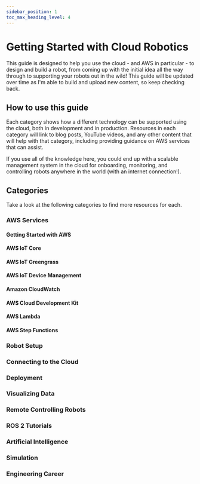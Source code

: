 ```yaml
---
sidebar_position: 1
toc_max_heading_level: 4
---
```



# Getting Started with Cloud Robotics

This guide is designed to help you use the cloud - and AWS in particular - to design and build a robot, from coming up with the initial idea all the way through to supporting your robots out in the wild! This guide will be updated over time as I'm able to build and upload new content, so keep checking back.

## How to use this guide

Each category shows how a different technology can be supported using the cloud, both in development and in production. Resources in each category will link to blog posts, YouTube videos, and any other content that will help with that category, including providing guidance on AWS services that can assist.

If you use all of the knowledge here, you could end up with a scalable management system in the cloud for onboarding, monitoring, and controlling robots anywhere in the world (with an internet connection!).

## Categories

Take a look at the following categories to find more resources for each.

### AWS Services

#### Getting Started with AWS

<GuideGroup>

<GuideItem
    title="AWS Account: Signup, Costs, and Budgets!"
    summary="Taking the first step into a new set of services is scary, but AWS has
              controls to make it easy. Take a look at some of the options ready to
              start your AWS journey."
    youtube="https://www.youtube.com/embed/LreFpJDXZs0?si=Tz6SzcwmhYJngvOZ"
/>

</GuideGroup>

#### AWS IoT Core

<GuideGroup>

<GuideItem
    title="What is AWS IoT Core?"
    summary="Learn about AWS IoT Core, which you can use to connect your robots
              to the cloud!"
    youtube="https://www.youtube.com/embed/hOjagXz8gso?si=T2XU_i8gKt91dWIS"
/>

<GuideItem
    title="What are AWS IoT Device Shadows?"
    summary="Continue with AWS IoT Core by looking at Device Shadows, a powerful
              feature to keep a JSON document synchronized between cloud and robot!"
    youtube="https://www.youtube.com/embed/qD6MKMkmCcQ?si=Q6zj3sGnH-9MnUBQ"
/>

</GuideGroup>

#### AWS IoT Greengrass

<GuideGroup>

<GuideItem
    title="AWS IoT Greengrass Concepts and Components!"
    summary="See how to set up and use AWS IoT Greengrass, the reliable method of
              deploying and managing software at the edge."
    local_blog="/blog/greengrass-concepts-components"
    github="https://github.com/mikelikesrobots/greengrass-hello-world"
    youtube="https://www.youtube.com/embed/2VXIILtiMiU?si=tPiSegvSrOmfdon4"
/>

<GuideItem
    title="Building Greengrass Components in Java and Python!"
    summary="Build your own Greengrass components in Java and in Python using this sample repository."
    github="https://github.com/mikelikesrobots/greengrass-multi-language"
    youtube="https://www.youtube.com/embed/IzBAp8T2CxE?si=02lcXNs7My736-6N"
/>

</GuideGroup>

<GuideItem
    title="Automatically Sending ROS2 Data to IoT Core with Greengrass"
    summary="Connect ROS2 robots to the cloud with no changes to robot firmware using a custom Greengrass component."
    local_blog="/blog/automatic-ros2-greengrass-conversion"
    aws_community="https://community.aws/content/2kwFkW1VNiA4593UkSmCHO2MqYw/automatic-ros2-greengrass-conversion"
    github="https://github.com/mikelikesrobots/gg-ros2-mqtt-converter"
    youtube="https://www.youtube.com/embed/kyW57FHPU6k?si=ymx0QDSke0fYjB8m"
/>

#### AWS IoT Device Management

<GuideGroup>

<GuideItem
    title="How to Build a Fleet Overview with AWS IoT Fleet Indexing"
    summary="See how to set up Fleet Indexing from IoT Device Management, which
             is a tool for collecting select information from across your IoT devices."
    local_blog="/blog/robot-fleet-overview"
    github="https://github.com/mikelikesrobots/aws-iot-robot-connectivity-samples-ros2"
    youtube="https://www.youtube.com/embed/IbCCwTWp0ec?si=7N-uGh6eO16yJE0_"
    aws_community="https://community.aws/content/2hqRIVZtsozWJiBCiJs74zPVUQN/how-to-build-a-fleet-overview-with-aws-iot-fleet-indexing"
/>

</GuideGroup>

#### Amazon CloudWatch

<GuideGroup>

<GuideItem
    title="Collect and Filter Robot Logs with Amazon CloudWatch!"
    summary="Send ROS2 log messages into Amazon CloudWatch using IoT Rules, and see what useful information can be pulled out from those logs. Also includes how to spot and fix a few common mistakes."
    youtube="https://www.youtube.com/embed/cCZwQfaE6Jc?si=8Nc7w03TaCjSeQYb"
    aws_community="https://community.aws/content/"
/>

</GuideGroup>

#### AWS Cloud Development Kit

<GuideGroup>

<GuideItem
    title="From AWS IoT Core to SiteWise with CDK Magic!"
    summary="See how to use Rules to ingest data from IoT Core into SiteWise. Set up
    performed manually, then automated with CDK."
    github="https://github.com/mikelikesrobots/sw-rule-cdk"
    youtube="https://www.youtube.com/embed/9ZRZhrJFz7A?si=lZqREJ98lRgiW6-R"
/>

</GuideGroup>

#### AWS Lambda

<GuideGroup>

<GuideItem
    title="Co-ordinating Robot Fleets with AWS Lambda"
    summary="See how to build simple Lambda functions for co-ordinating your robot fleet from the cloud."
    github="https://github.com/mikelikesrobots/lambda-iot-rule"
    youtube="https://www.youtube.com/embed/AVfk8ICQK9o?si=68mtXaVTU65VI6BE"
    local_blog="/blog/coordinating-with-lambda"
    aws_community="https://community.aws/content/2d6CafwSZJ92g5QAdpKU56uN2rI/co-ordinating"
/>

</GuideGroup>

#### AWS Step Functions

<GuideGroup>

<GuideItem
    title="Ordering Smoothies with AWS Step Functions and Robots"
    summary="Understand how to chain multiple Lambda functions together with AWS Step Functions, including sending MQTT messages to robots."
    github="https://github.com/mikelikesrobots/smoothie-state-machine"
    youtube="https://www.youtube.com/embed/zFPx83DiFG8?si=vyYbWDy1K2GmfNja"
    local_blog="/blog/step-function-make-smoothies"
    aws_community="https://community.aws/content/2ey0RD0SHtn74UgKrdfbEvjSRUa/ordering-smoothies-with-aws-step-functions-and-robots"
/>

</GuideGroup>

### Robot Setup

<GuideGroup>

<GuideItem
    title="Initial Setup of Waveshare Jetbot AI Robot!"
    summary="Initial setup of a Waveshare Jetbot AI Robot kit, minus the kit assembly. Show the parts up close and the installation steps to get the robot moving."
    youtube="https://www.youtube.com/embed/GdUGegYUOpM?si=iT9rizx1ENx7S4rx"
/>

<GuideItem
    title="Using I2C to control PWM"
    summary="Part 1 of a new series to control a JetBot using ROS Control. This entry uses I2C from a Jetson Nano to control the PWM from an AdaFruit FeatherWing board controlling the motors."
    local_blog="/blog/jetbot-motors-pt1"
    aws_community="https://community.aws/content/2bxpsL5Ootip85Mhm22ft5KNIkE/ros-control-with-the-jetbot-part-1-using-i2c-to-control-pwm"
    github="https://github.com/mikelikesrobots/jetbot-ros-control/tree/jetbot-motors-pt1"
    youtube="https://www.youtube.com/embed/MdHeETllDN8?si=WKEe2Ti-hzN871fM"
/>

<GuideItem
    title="Boston Dynamics Spot Robot: Going for a Walk!"
    summary="I show some of the basics of getting a Boston Dynamics Spot robot up and running. I show how it's packaged, how to connect the tablet, and how to get it moving around. In the future, I'll show how to use the Spot SDK and run some of the examples."
    youtube="https://www.youtube.com/embed/lNwuCiZdzQE?si=xi9WZHcZkkRjIUI1"
/>

<GuideItem
    title="How to use the Boston Dynamics Spot SDK"
    summary="I show how to download and set up the Boston Dynamics Spot SDK, talk through one of the examples, and show a few of the examples in action. The examples are to stand the robot up, have a virtual e-stop button, and build up a map that the robot can be moved around by specifying waypoints."
    youtube="https://www.youtube.com/embed/Hsa1wPpJA_Q?si=WXyIVy1k1_gGd0V0"
    local_blog="/blog/spot-sdk-intro"
/>

<GuideItem
    title="ROS 2 on a Raspberry Pi Robot"
    summary="I show how to install and run my own ROS 2 application on a CamJam EduKit #3 using a Raspberry Pi Zero. I show installation steps, how to build and run the code, and go over the code in detail."
    youtube="https://www.youtube.com/embed/JxhMEpHXym4?si=tzme7QR86opYRF7K"
    local_blog="/blog/raspi-camjam-ros2"
/>

</GuideGroup>

### Connecting to the Cloud

<GuideGroup>

<GuideItem
    title="How to send ROS2 Data to AWS IoT Core!"
    summary="See how to create X.509 certificates for connecting your robot to IoT Core,
          a great first step in writing your data to the cloud."
    youtube="https://www.youtube.com/embed/OnVewSeayjI?si=vnZTvVH2ClhtAnH5"
/>

<GuideItem
    title="From AWS IoT Core to SiteWise with CDK Magic!"
    summary="See how to use Rules to ingest data from IoT Core into SiteWise. Set up
    performed manually, then automated with CDK."
    github="https://github.com/mikelikesrobots/sw-rule-cdk"
    youtube="https://www.youtube.com/embed/9ZRZhrJFz7A?si=lZqREJ98lRgiW6-R"
/>

</GuideGroup>

### Deployment

<GuideItem
    title="Deploying Docker Compose with Greengrass!"
    summary="Find out how to build custom Docker images and deploy them into ECR, then reference them in Docker Compose files deployed as custom Greengrass components."
    youtube="https://www.youtube.com/embed/7lA-CDG22oo?si=F0fY2dIyqO40HpP3"
    aws_community="https://community.aws/content/2arcdg4saNZnRcllCV5PCAdnl5J/deploying-docker-compose-with-greengrass"
    github="https://github.com/mikelikesrobots/greengrass-docker-compose"
    local_blog="/blog/docker-compose-in-gg"
/>

### Visualizing Data

<GuideGroup>

<GuideItem
    title="Estimating Battery Health with SiteWise!"
    summary="Connect your robots to AWS IoT SiteWise to enable graphing of key metrics
          and other visualization!"
    github="https://github.com/mikelikesrobots/sitewise-battery-data"
    youtube="https://www.youtube.com/embed/68G4wrLXeq4?si=QiZrlCAfilq5mif5"
/>

<GuideItem
    title="Streaming JetBot Webcam data to Amazon KVS!"
    summary="Set up two different ways of streaming data into KVS from the JetBot - direct ingestion and streaming using WebRTC."
    github="https://github.com/mikelikesrobots/amazon-kinesis-video-streams-webrtc-sdk-c"
    youtube="https://www.youtube.com/embed/Sfc641i3i64?si=7KBzvAL2nJVmHMCs"
/>

</GuideGroup>

### Remote Controlling Robots

<GuideGroup>

<GuideItem
    title="Turning off a robot from the cloud!"
    summary="Configure your ROS2 node to only operate if the AWS IoT Device Shadow says
          it's enabled for a simple remote on/off button."
    youtube="https://www.youtube.com/embed/A5J1-FLQhi8?si=DgjyXofc5Zb3v-7F"
/>

<GuideItem
    title="JetBot Gamepad Control with ROS2!"
    summary="Move the JetBot around using a PlayStation controller over ROS2."
    github="https://github.com/mikelikesrobots/jetbot-joy-teleop"
    youtube="https://www.youtube.com/embed/0Hi3L1LkC-I?si=vqKgrCv-CgtH9Pmn"
/>

<GuideItem
    title="How to Build Gamepad Control in ROS2 for the Jetbot!"
    summary="Deep dive of the previous video, with more detail on setting
      up the workspaces from scratch, including Docker development in VSCode."
    github="https://github.com/mikelikesrobots/jetbot-joy-teleop"
    youtube="https://www.youtube.com/embed/pozA2Fc9kj4?si=4WMHMCgBbHbGF-oZ"
/>

<GuideItem
    title="Using a phone to move a JetBot using an AWS Amplify Webapp!"
    summary="Deploy a webapp that will listen for messages and forward them to a
      ROS2 robot. Includes arrow keys so a cell phone can be used as a remote control!"
    github="https://github.com/mikelikesrobots/amplify-control-webapp"
    youtube="https://www.youtube.com/embed/vzzmse-XgHg?si=P9qpTLMnES0-ZFeM"
/>

</GuideGroup>

### ROS 2 Tutorials

<GuideGroup>

<GuideItem
    title="Getting Started with ROS 2"
    summary="Entry level video of what ROS 2 is, and why you might want to learn it. It goes over three major concepts of ROS 2 before giving a few ideas of how to proceed learning more on your own."
    youtube="https://www.youtube.com/embed/8aoFndU7jos?si=G2xnuD40pkLY8PpZ"
    local_blog="/blog/getting-started-ros-2"
/>

<GuideItem
    title="Building a ROS2 Node using Rust!"
    summary="Hear about the benefits of Rust, and why it's useful in many areas, including robotics. Then build a sample repository and use it to push data to AWS IoT Core."
    youtube="https://www.youtube.com/embed/U5wHiZpNdvg?si=NEjZGSBtOsK3KGEv"
    aws_community="https://community.aws/content/2ajlclWej60yjqDsp691XTNzuHx/building-a-ros2-node-in-rust"
    github="https://github.com/mikelikesrobots/aws-iot-node-rust"
    local_blog="/blog/ros2-rust-node"
/>

<GuideItem
    title="Controlling a 6DOF Robot Arm with ros2_control"
    summary="I show the ros2_control example code for a 6DOF robot arm running in simulation, then deep dive into the code to explain how it works. I also talk about what needs to change from the example to adapt it to a real robot arm, as I plan to do in a future video or blog post."
    youtube="https://www.youtube.com/embed/ZRrC6Hss01Y?si=WesFazz_tXGJIkdl"
    local_blog="/blog/6dof-arm-ros2-control"
/>

<GuideItem
    title="Getting Started with MoveIt"
    summary="The video shows the full set of tutorials from MoveIt, running through each step and explaining it for a full introduction to MoveIt. The blog post focuses on a few key tips and explains the tasks and stages from the MoveIt Task Constructor, otherwise leaving details to the source tutorials."
    youtube="https://www.youtube.com/embed/yIVc5Xq0Xm4?si=MjV4Us6Wn_L2XPJU"
    local_blog="/blog/moveit-task-constructor"
/>

</GuideGroup>

### Artificial Intelligence

<GuideGroup>

<GuideItem
    title="Exploring AI on the RDK X3 Sunrise"
    summary="Trying 3 AI models on the RDK X3 board."
    local_blog="/blog/rdk-x3-ai-explore"
    youtube="https://www.youtube.com/embed/EryAkkLAkmA?si=UOS2zOt4kYQPPNse"
/>

</GuideGroup>

### Simulation

<GuideGroup>

<GuideItem
    title="Simulating Robots in the Cloud with EC2 and O3DE"
    summary="With simulations, we can repeatedly run a robot through exactly the same setup every time. This tutorial shows how to set up O3DE, a powerful open source robotics simulator, on a cloud-hosted machine with a graphics card, hosted on Amazon EC2."
    youtube="https://www.youtube.com/embed/GOcf0bCtINM?si=HoQxmNi39SQTfMcg"
    local_blog="/blog/simulation-in-cloud"
/>

</GuideGroup>

### Engineering Career

<GuideGroup>

<GuideItem
    title="Getting Started as a Robotics Software Engineer!"
    summary="Learn how to get started as a robotics engineer - what to buy, and what to practise. I talk about hardware, your first programming language, and some robot kits to get going."
    youtube="https://www.youtube.com/embed/tkYZmw8x-SM?si=9bA8wxOiRPhr-8uG"
    local_blog="/blog/getting-started-robot-sw-eng"
/>

<GuideItem
    title="The Best Way for Beginners to Learn from Tutorials!"
    summary="Learn how to get the most out of every tutorial by explaining every line, checking online resources, and digging through the code with a debugger and testing."
    youtube="https://www.youtube.com/embed/Isk6Uh_i-8s?si=dkFYHbCkgh6CE70c"
    local_blog="/blog/best-tutorial-learning"
    aws_community="https://community.aws/content/2cNWx0jcwgFdkhLyHJNdexkmtwb/best-tutorial-learning"
/>

<GuideItem
    title="5 Tips on How to Stand Out as a Software Engineer"
    summary="I tell you my 5 top tips on how to advance in your career and interact with your manager and team, and I end with some actions you can take today to start getting ahead."
    youtube="https://www.youtube.com/embed/wEQqo-Exmd0?si=xXkjKOR0XdJkP5bf"
    local_blog="/blog/stand-out-as-sw-eng"
/>

</GuideGroup>
